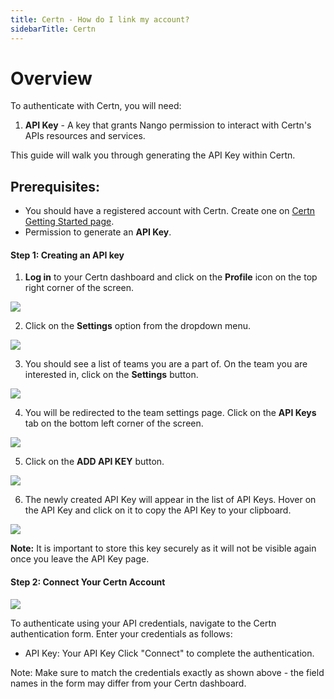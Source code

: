 ```yaml
---
title: Certn - How do I link my account?
sidebarTitle: Certn
---
```




# Overview

To authenticate with Certn, you will need:
1. **API Key** - A key that grants Nango permission to interact with Certn's APIs resources and services.

This guide will walk you through generating the API Key within Certn.


## Prerequisites:
- You should have a registered account with Certn. Create one on [Certn Getting Started page](https://lime.certn.co/welcome/signUp/).
- Permission to generate an **API Key**.

#### Step 1: Creating an API key

1. **Log in** to your Certn dashboard and click on the **Profile** icon on the top right corner of the screen.

<img src="/integrations/all/certn/nango_certn_select_profile_icon.png" />

2. Click on the **Settings** option from the dropdown menu.

<img src="/integrations/all/certn/nango_certn_click_on_settings.png" />

3. You should see a list of teams you are a part of. On the team you are interested in, click on the **Settings** button.

<img src="/integrations/all/certn/nango_certn_team_settings.png" />

4. You will be redirected to the team settings page. Click on the **API Keys** tab on the bottom left corner of the screen.

<img src="/integrations/all/certn/nango_certn_select_api_keys.png" />

5. Click on the **ADD API KEY** button.

<img src="/integrations/all/certn/nango_certn_add_api_key.png" />

6. The newly created API Key will appear in the list of API Keys. Hover on the API Key and click on it to copy the API Key to your clipboard.

<img src="/integrations/all/certn/nango_certn_copy_api_key.png" />


**Note:** It is important to store this key securely as it will not be visible again once you leave the API Key page.


#### Step 2: Connect Your Certn Account

<img src="/integrations/all/certn/connect_ui.png" />

To authenticate using your API credentials, navigate to the Certn authentication form.
Enter your credentials as follows:
- API Key: Your API Key
Click "Connect" to complete the authentication.

Note: Make sure to match the credentials exactly as shown above - the field names in the form may differ from your Certn dashboard.

